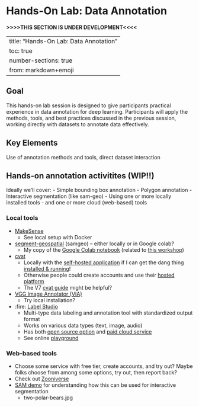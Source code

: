 # Hands-On Lab: Data Annotation

**>>>>THIS SECTION IS UNDER DEVELOPMENT<<<<**

---
title: "Hands-On Lab: Data Annotation"
toc: true
number-sections: true
from: markdown+emoji
---

## Goal {.unnumbered}
This hands-on lab session is designed to give participants practical experience in data annotation for deep learning. Participants will apply the methods, tools, and best practices discussed in the previous session, working directly with datasets to annotate data effectively.

## Key Elements {.unnumbered}
Use of annotation methods and tools, direct dataset interaction

## Hands-on annotation activitites (WIP!!)

Ideally we'll cover:
- Simple bounding box annotation
- Polygon annotation
- Interactive segmentation (like sam-geo)
- Using one or more locally installed tools
- and one or more cloud (web-based) tools

### Local tools
- [MakeSense](https://github.com/SkalskiP/make-sense)
  - See local setup with Docker
- [segment-geospatial](https://samgeo.gishub.org/) (samgeo) -- either locally or in Google colab?
  - My copy of the [Google Colab notebook](https://drive.google.com/drive/folders/1Q2_nxS8Wwk2m_ouubQ1XRyrtvBhJ5kuw) (related to [this workshop](https://samgeo.gishub.org/workshops/cn_workshop/))
- [cvat](https://www.cvat.ai/)
  - Locally with the [self-hosted application](https://github.com/cvat-ai/cvat) if I can get the dang thing [installed & running](https://docs.cvat.ai/docs/administration/basics/installation/)!
  - Otherwise people could create accounts and use their [hosted platform](https://app.cvat.ai/auth/login)
  - The V7 [cvat guide](https://www.v7labs.com/blog/cvat-guide) might be helpful?
- [VGG Image Annotator (VIA)](https://www.robots.ox.ac.uk/~vgg/software/via/)
  - Try local installation?
- :fire: [Label Studio](https://labelstud.io/guide/labeling)
  - Multi-type data labeling and annotation tool with standardized output format
  - Works on various data types (text, image, audio)
  - Has both [open source option](https://github.com/HumanSignal/label-studio) and [paid cloud service](https://humansignal.com/goenterprise/)
  - See online [playground](https://labelstud.io/playground/)

### Web-based tools
- Choose some service with free tier, create accounts, and try out?
  Maybe folks choose from among some options, try out, then report back?
- Check out [Zooniverse](https://www.zooniverse.org)
- [SAM demo](https://segment-anything.com/demo#) for understanding how this can be used for interactive segmentation
  - two-polar-bears.jpg

